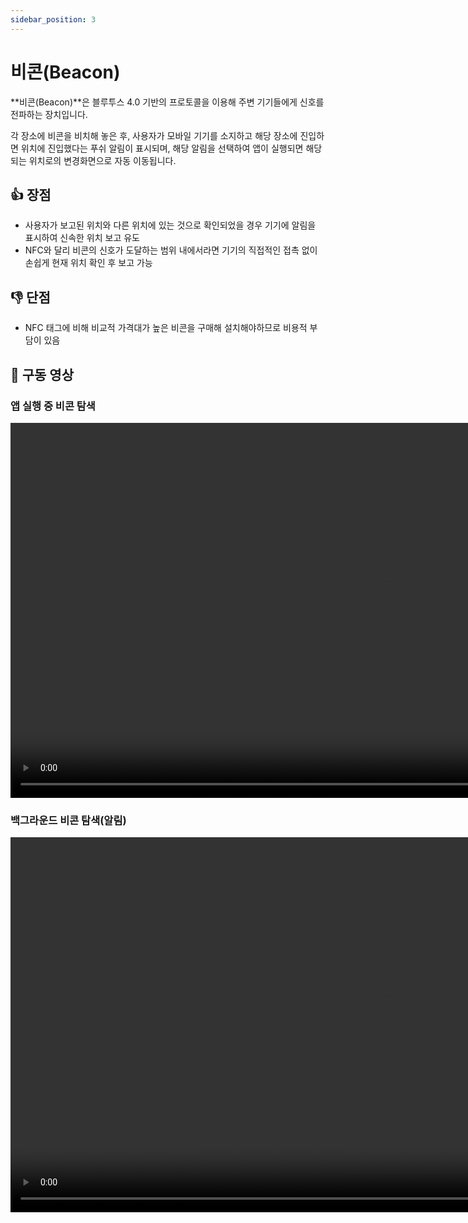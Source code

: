 ```yaml
---
sidebar_position: 3
---
```


# 비콘(Beacon)

**비콘(Beacon)**은 블루투스 4.0 기반의 프로토콜을 이용해 주변 기기들에게 신호를 전파하는 장치입니다.

각 장소에 비콘을 비치해 놓은 후, 사용자가 모바일 기기를 소지하고 해당 장소에 진입하면 위치에 진입했다는 푸쉬 알림이 표시되며, 해당 알림을 선택하여 앱이 실행되면 해당되는 위치로의 변경화면으로 자동 이동됩니다.

## 👍 장점

- 사용자가 보고된 위치와 다른 위치에 있는 것으로 확인되었을 경우 기기에 알림을 표시하여 신속한 위치 보고 유도
- NFC와 달리 비콘의 신호가 도달하는 범위 내에서라면 기기의 직접적인 접촉 없이 손쉽게 현재 위치 확인 후 보고 가능

## 👎 단점

- NFC 태그에 비해 비교적 가격대가 높은 비콘을 구매해 설치해야하므로 비용적 부담이 있음

## 🎥 구동 영상

### 앱 실행 중 비콘 탐색

<video
  src="https://user-images.githubusercontent.com/10806659/137743827-25a7582e-4a69-4634-bec2-33f8cc796e3c.mp4"
  controls="controls"
  muted="muted"
  height="600"
/>

### 백그라운드 비콘 탐색(알림)

<video
  src="https://user-images.githubusercontent.com/10806659/137745125-17c2ed1d-1cc1-4eeb-8a5e-728c5762d31d.mp4"
  controls="controls"
  muted="muted"
  height="600"
/>
